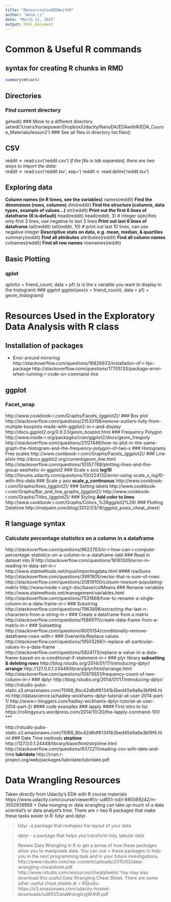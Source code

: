 ```yaml
---
title: "ResourcesUsedEDAwithR"
author: "Anna Li"
date: "March 11, 2015"
output: html_document
---
```


# Common & Useful R commands 
## syntax for creating R chunks in RMD
```r
summary(mtcars)
```


## Directories
### Find current directory
getwd()
### Move to a different directory
setwd('/Users/horsepower/Dropbox/Udacity/NanoDA/EDAwithR/EDA_Course_Materials/lesson2')
### See all files in directory
list.files()

## CSV
reddit <- read.csv('reddit.csv')
*If the file is tab separated, there are two ways to import the data:*   
reddit <- read.csv('reddit.tsv', sep='\t')
reddit <- read.delim('reddit.tsv')

## Exploring data
**Column names (in R times, see the variables)**
names(reddit)
**Find the dimensions (rows, columns)**
dim(reddit)
**Find the structure (columns, data types, example of values...)**
str(reddit)
**Print out the first 6 lines of dataframe (6 is default)**
head(reddit)
head(reddit, 3) # integer specifies only first 3 lines, use negative to last 3 lines
**Print out last 6 lines of dataframe**
tail(reddit)
tail(reddit, 10) # print out last 10 lines, can use negative integer
**Descriptive stats on data, e.g. mean, median, & quartiles **
summary(reddit)
**Find all attributes**
attributes(reddit)
**Find all column names**
colnames(reddit)
**Find all row names**
rownames(reddit)


## Basic Plotting
### qplot
qplot(x = friend_count, data = pf)
(x is the x variable you want to display in the histogram)
### ggplot 
ggplot(aes(x = friend_count), data = pf) + 
  geom_histogram()

# Resources Used in the Exploratory Data Analysis with R class

## Installation of packages
* Error around mirroring
http://stackoverflow.com/questions/16826933/installation-of-r-fpc-package
http://stackoverflow.com/questions/17705133/package-error-when-running-r-code-on-command-line

## ggplot
### Facet_wrap
http://www.cookbook-r.com/Graphs/Facets_(ggplot2)/
### Box plot
http://stackoverflow.com/questions/21533158/remove-outliers-fully-from-multiple-boxplots-made-with-ggplot2-in-r-and-display
http://docs.ggplot2.org/0.9.3.1/geom_boxplot.html
### Frequency Polygon
http://www.inside-r.org/packages/cran/ggplot2/docs/geom_freqpoly
http://stackoverflow.com/questions/21121446/how-to-plot-in-the-same-graph-the-histogram-and-the-frequency-polygon-of-two-s
### Histograms
Free scales
http://www.cookbook-r.com/Graphs/Facets_(ggplot2)/
### Line plots
http://docs.ggplot2.org/current/geom_line.html
http://stackoverflow.com/questions/10357768/plotting-lines-and-the-group-aesthetic-in-ggplot2
### Scale x axis
**log10**
http://forums.udacity.com/questions/100224132/error-using-scale_x_log10-with-this-data
### Scale y axis
**scale_y_continuous**
http://www.cookbook-r.com/Graphs/Axes_(ggplot2)/
### Setting labels
http://www.cookbook-r.com/Graphs/Bar_and_line_graphs_(ggplot2)/
http://www.cookbook-r.com/Graphs/Titles_(ggplot2)/
### Styling
**Add color to lines** 
http://www.cookbook-r.com/Graphs/Colors_%28ggplot2%29/
### Plotting Datetime
http://matpalm.com/blog/2012/03/18/ggplot_posix_cheat_sheet/

## R language syntax
### Calculate percentage statistics on a column in a dataframe
http://stackoverflow.com/questions/9623763/in-r-how-can-i-compute-percentage-statistics-on-a-column-in-a-dataframe-tabl
### Read in dataset into R
http://stackoverflow.com/questions/18161009/error-in-reading-in-data-set-in-r
http://www.statmethods.net/input/importingdata.html
#### rowSums
http://stackoverflow.com/questions/3991905/vector-that-is-sum-of-rows
http://stackoverflow.com/questions/20819100/colsum-rowsum-populating-matrix
http://www.inside-r.org/r-doc/base/colMeans
### Rename variables
http://www.statmethods.net/management/variables.html
http://stackoverflow.com/questions/7531868/how-to-rename-a-single-column-in-a-data-frame-in-r
### Substring
http://stackoverflow.com/questions/7963898/extracting-the-last-n-characters-from-a-string-in-r
### Create a dataframe from a matrix
http://stackoverflow.com/questions/15885111/create-data-frame-from-a-matrix-in-r
### Subsetting
http://stackoverflow.com/questions/8005154/conditionally-remove-dataframe-rows-with-r
### Overwrite/Replace values
http://stackoverflow.com/questions/19503266/r-replace-all-particular-values-in-a-data-frame
http://stackoverflow.com/questions/5824173/replace-a-value-in-a-data-frame-based-on-a-conditional-if-statement-in-r
### plyr library
**subsetting & deleting rows**
http://blog.rstudio.org/2014/01/17/introducing-dplyr/
**arrange**
http://127.0.0.1:24449/library/plyr/html/arrange.html
http://stackoverflow.com/questions/10879551/frequency-count-of-two-column-in-r
### dplyr
http://blog.rstudio.org/2014/01/17/introducing-dplyr/
http://rstudio-pubs-static.s3.amazonaws.com/11068_8bc42d6df61341b2bed45e9a9a3bf9f4.html
http://datascience.la/hadley-wickhams-dplyr-tutorial-at-user-2014-part-1/
http://www.r-bloggers.com/hadley-wickhams-dplyr-tutorial-at-user-2014-part-2/
#### code examples
### lapply
#### First intro to list
https://rollingyours.wordpress.com/2014/10/20/the-lapply-command-101/
***

http://rstudio-pubs-static.s3.amazonaws.com/11068_8bc42d6df61341b2bed45e9a9a3bf9f4.html
### Date Time methods 
**strptime**
http://127.0.0.1:24449/library/base/html/strptime.html
http://stackoverflow.com/questions/9372211/reading-csv-with-date-and-time
**lubridate**
http://cran.r-project.org/web/packages/lubridate/lubridate.pdf

# Data Wrangling Resources
Taken directly from Udacity's EDA with R course materials
https://www.udacity.com/course/viewer#!/c-ud651-nd/l-685569242/m-3552939568
> Data munging or data wrangling can take up much of a data scientist's or data analyst's time. There are 
> two R packages that make these tasks easier in R: tidyr and dplyr.

> tidyr -a package that reshapes the layout of your data

> dplyr - a package that helps you transform tidy, tabular data

> Review Data Wrangling in R to get a sense of how these packages allow you to manipulate data. You can use > these packages to help you in the next programming task and in your future investigations.
> http://www.rstudio.com/wp-content/uploads/2015/02/data-wrangling-cheatsheet.pdf
> http://www.rstudio.com/resources/cheatsheets/
> You may also download this useful Data Wrangling Cheat Sheet. There are some other useful cheat sheets at > RStudio. https://s3.amazonaws.com/udacity-hosted-downloads/ud651/DataWranglingWithR.pdf



